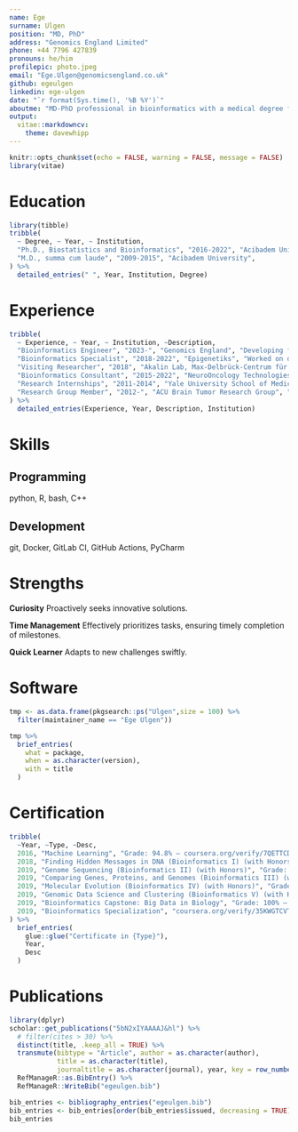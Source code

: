 ```yaml
---
name: Ege
surname: Ulgen
position: "MD, PhD"
address: "Genomics England Limited"
phone: +44 7796 427839
pronouns: he/him
profilepic: photo.jpeg
email: "Ege.Ulgen@genomicsengland.co.uk"
github: egeulgen
linkedin: ege-ulgen
date: "`r format(Sys.time(), '%B %Y')`"
aboutme: "MD-PhD professional in bioinformatics with a medical degree from Acibadem University in 2015, postdoctoral experience at Yale University in 2016, followed by a PhD in Biostatistics and Bioinformatics in 2022. Currently a Bioinformatics Engineer at Genomics England, where I focus on creating and enhancing software for the cancer genomic medicine service."
output:
  vitae::markdowncv:
    theme: davewhipp
---
```


```r
knitr::opts_chunk$set(echo = FALSE, warning = FALSE, message = FALSE)
library(vitae)
```

# Education

```r
library(tibble)
tribble(
  ~ Degree, ~ Year, ~ Institution,
  "Ph.D., Biostatistics and Bioinformatics", "2016-2022", "Acibadem University",
  "M.D., summa cum laude", "2009-2015", "Acibadem University",
) %>% 
  detailed_entries(" ", Year, Institution, Degree)
```

# Experience

```r
tribble(
  ~ Experience, ~ Year, ~ Institution, ~Description,
  "Bioinformatics Engineer", "2023-", "Genomics England", "Developing features for and maintaining software for the cancer genomic medicine service.",
  "Bioinformatics Specialist", "2018-2022", "Epigenetiks", "Worked on developing and maintaining multiple -omics analysis pipelines for the local medical diagnostics company. Responsibilities included: implementation, continuous development and maintenance of whole exome sequencing analysis pipeline for aiding the diagnosis of undiagnosed subjects with rare diseases, and whole exome sequencing analysis pipeline for cancer diagnostics and prognostics.",
  "Visiting Researcher", "2018", "Akalin Lab, Max-Delbrück-Centrum für Molekulare Medizin", "Worked on a project on the effects of doublet cells on single-cell RNAseq analysis. Using a real data set and simulations, I demonstrated that doublets cause pseudo-paths (false patterns of differentiation), negatively affect discrimination between different cell types and have a negative effect on imputation results.",
  "Bioinformatics Consultant", "2015-2022", "NeuroOncology Technologies", "Developed and maintained the Whole Exome Sequencing pipeline for the local medical diagnostics company based in Istanbul-Turkey. The pipeline allows for the identification of clinically--relevant genomics findings in brain tumors, especially regarding gliomas",
  "Research Internships", "2011-2014", "Yale University School of Medicine", "Research in neurogenetics, particularly malformations of cortical development, utilizing molecular techniques to investigate the underlying genetic/molecular mechanisms, analyzing Whole Exome Sequencing results and verifying relevant findings. Research in brain tumours, performing functional in-vitro analyses to investigate the effect of a SNP in the pathogenesis of gliomas.",
  "Research Group Member", "2012-", "ACU Brain Tumor Research Group", "Participate in research on brain tumors, particularly on gliomas. I assist in biostatistical as well as bioinformatics analyses, focusing on the integration of molecular biological and clinical data to improve diagnosis, prognosis and treatment of glioma.",
) %>% 
  detailed_entries(Experience, Year, Description, Institution)
```

# Skills

## Programming

python, R, bash, C++

## Development

git, Docker, GitLab CI, GitHub Actions, PyCharm

# Strengths

**Curiosity** \hfill Proactively seeks innovative solutions.

**Time Management** \hfill Effectively prioritizes tasks, ensuring timely completion of milestones.

**Quick Learner** \hfill Adapts to new challenges swiftly.

# Software

```r
tmp <- as.data.frame(pkgsearch::ps("Ulgen",size = 100) %>%
  filter(maintainer_name == "Ege Ulgen"))

tmp %>%
  brief_entries(
    what = package, 
    when = as.character(version), 
    with = title
  )
```

# Certification

```r
tribble(
  ~Year, ~Type, ~Desc,
  2016, "Machine Learning", "Grade: 94.8% – coursera.org/verify/7QETTCDWHXHP",
  2018, "Finding Hidden Messages in DNA (Bioinformatics I) (with Honors)", "Grade: 96.0% – coursera.org/verify/B5Y2QZ4AWTCL",
  2019, "Genome Sequencing (Bioinformatics II) (with Honors)", "Grade: 99.0% – coursera.org/verify/242DMGMNGFXA",
  2019, "Comparing Genes, Proteins, and Genomes (Bioinformatics III) (with Honors)", "Grade: 100% – coursera.org/verify/N3B77QC9N7V6",
  2019, "Molecular Evolution (Bioinformatics IV) (with Honors)", "Grade: 100% – coursera.org/verify/TM3MWQPRPS47",
  2019, "Genomic Data Science and Clustering (Bioinformatics V) (with Honors)", "Grade: 94.0% – coursera.org/verify/AGX8F2V8PU3G",
  2019, "Bioinformatics Capstone: Big Data in Biology", "Grade: 100% – coursera.org/verify/9AKDLPVN9M2U",
  2019, "Bioinformatics Specialization", "coursera.org/verify/35KWGTCVTJX8"
) %>% 
  brief_entries(
    glue::glue("Certificate in {Type}"),
    Year, 
    Desc
  )
```

# Publications

```r
library(dplyr)
scholar::get_publications("5bN2xIYAAAAJ&hl") %>% 
  # filter(cites > 30) %>% 
  distinct(title, .keep_all = TRUE) %>%
  transmute(bibtype = "Article", author = as.character(author),
            title = as.character(title),
            journaltitle = as.character(journal), year, key = row_number()) %>% 
  RefManageR::as.BibEntry() %>% 
  RefManageR::WriteBib("egeulgen.bib")

bib_entries <- bibliography_entries("egeulgen.bib")
bib_entries <- bib_entries[order(bib_entries$issued, decreasing = TRUE), ]
bib_entries
```
